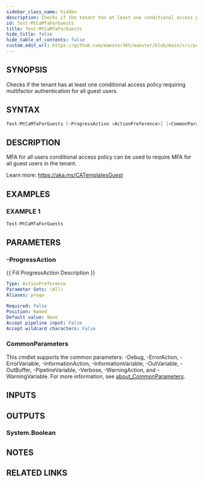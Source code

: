 ```yaml
---
sidebar_class_name: hidden
description: Checks if the tenant has at least one conditional access policy requiring multifactor authentication for all guest users.
id: Test-MtCaMfaForGuests
title: Test-MtCaMfaForGuests
hide_title: false
hide_table_of_contents: false
custom_edit_url: https://github.com/maester365/maester/blob/main/src/public/Test-MtCaMfaForGuests.ps1
---
```


## SYNOPSIS

Checks if the tenant has at least one conditional access policy requiring multifactor authentication for all guest users.

## SYNTAX

```powershell
Test-MtCaMfaForGuests [-ProgressAction <ActionPreference>] [<CommonParameters>]
```

## DESCRIPTION

MFA for all users conditional access policy can be used to require MFA for all guest users in the tenant.

Learn more:
https://aka.ms/CATemplatesGuest

## EXAMPLES

### EXAMPLE 1

```powershell
Test-MtCaMfaForGuests
```

## PARAMETERS

### -ProgressAction

\{\{ Fill ProgressAction Description \}\}

```yaml
Type: ActionPreference
Parameter Sets: (All)
Aliases: proga

Required: False
Position: Named
Default value: None
Accept pipeline input: False
Accept wildcard characters: False
```

### CommonParameters

This cmdlet supports the common parameters: -Debug, -ErrorAction, -ErrorVariable, -InformationAction, -InformationVariable, -OutVariable, -OutBuffer, -PipelineVariable, -Verbose, -WarningAction, and -WarningVariable. For more information, see [about_CommonParameters](http://go.microsoft.com/fwlink/?LinkID=113216).

## INPUTS

## OUTPUTS

### System.Boolean

## NOTES

## RELATED LINKS
